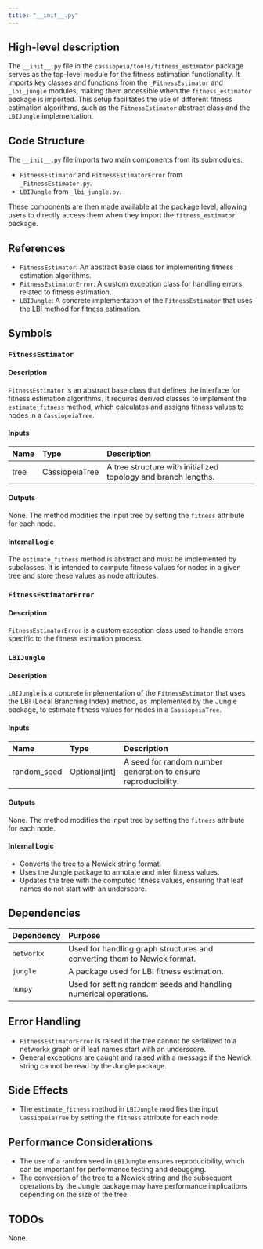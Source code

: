 ```yaml
---
title: "__init__.py"
---
```


## High-level description

The `__init__.py` file in the `cassiopeia/tools/fitness_estimator` package serves as the top-level module for the fitness estimation functionality. It imports key classes and functions from the `_FitnessEstimator` and `_lbi_jungle` modules, making them accessible when the `fitness_estimator` package is imported. This setup facilitates the use of different fitness estimation algorithms, such as the `FitnessEstimator` abstract class and the `LBIJungle` implementation.

## Code Structure

The `__init__.py` file imports two main components from its submodules:
- `FitnessEstimator` and `FitnessEstimatorError` from `_FitnessEstimator.py`.
- `LBIJungle` from `_lbi_jungle.py`.

These components are then made available at the package level, allowing users to directly access them when they import the `fitness_estimator` package.

## References

- `FitnessEstimator`: An abstract base class for implementing fitness estimation algorithms.
- `FitnessEstimatorError`: A custom exception class for handling errors related to fitness estimation.
- `LBIJungle`: A concrete implementation of the `FitnessEstimator` that uses the LBI method for fitness estimation.

## Symbols

### `FitnessEstimator`
#### Description
`FitnessEstimator` is an abstract base class that defines the interface for fitness estimation algorithms. It requires derived classes to implement the `estimate_fitness` method, which calculates and assigns fitness values to nodes in a `CassiopeiaTree`.

#### Inputs
| Name | Type | Description |
|:-----|:-----|:------------|
| tree | CassiopeiaTree | A tree structure with initialized topology and branch lengths. |

#### Outputs
None. The method modifies the input tree by setting the `fitness` attribute for each node.

#### Internal Logic
The `estimate_fitness` method is abstract and must be implemented by subclasses. It is intended to compute fitness values for nodes in a given tree and store these values as node attributes.

### `FitnessEstimatorError`
#### Description
`FitnessEstimatorError` is a custom exception class used to handle errors specific to the fitness estimation process.

### `LBIJungle`
#### Description
`LBIJungle` is a concrete implementation of the `FitnessEstimator` that uses the LBI (Local Branching Index) method, as implemented by the Jungle package, to estimate fitness values for nodes in a `CassiopeiaTree`.

#### Inputs
| Name | Type | Description |
|:-----|:-----|:------------|
| random_seed | Optional[int] | A seed for random number generation to ensure reproducibility. |

#### Outputs
None. The method modifies the input tree by setting the `fitness` attribute for each node.

#### Internal Logic
- Converts the tree to a Newick string format.
- Uses the Jungle package to annotate and infer fitness values.
- Updates the tree with the computed fitness values, ensuring that leaf names do not start with an underscore.

## Dependencies

| Dependency | Purpose |
|:-----------|:--------|
| `networkx` | Used for handling graph structures and converting them to Newick format. |
| `jungle` | A package used for LBI fitness estimation. |
| `numpy` | Used for setting random seeds and handling numerical operations. |

## Error Handling

- `FitnessEstimatorError` is raised if the tree cannot be serialized to a networkx graph or if leaf names start with an underscore.
- General exceptions are caught and raised with a message if the Newick string cannot be read by the Jungle package.

## Side Effects

- The `estimate_fitness` method in `LBIJungle` modifies the input `CassiopeiaTree` by setting the `fitness` attribute for each node.

## Performance Considerations

- The use of a random seed in `LBIJungle` ensures reproducibility, which can be important for performance testing and debugging.
- The conversion of the tree to a Newick string and the subsequent operations by the Jungle package may have performance implications depending on the size of the tree.

## TODOs

None.